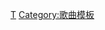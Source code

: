 {{Navbox
| name       = 凱蒂·佩芮單曲
| state       = {{{state|autocollapse}}}
| title      = [[凱蒂·佩芮]][[凯蒂·派瑞音乐作品列表|歌曲]]
| bodyclass  = hlist
| background = solo_singer
| listclass   = hlist
| above      = [[凯蒂·派瑞音乐作品列表|音乐作品]]

| group1     = 《[[花漾派對]]》
| list1      =
*《[[親了一個拉拉]]》
*《[[在賭城醒來]]》
*《[[想着你]]》
*《[[你好Gay]]》
*《[[忽冷忽热]]》

| group2     = 《[[花漾年華]]》
| list2      =
*《[[花漾年華 (歌曲)|花漾年华]]》
*《[[惡搞週末]]》
*《[[加州女孩]]》
*《[[煙火 (單曲)|烟火]]》
*《[[孔雀 (歌曲)|孔雀]]》
*《[[榨干]]》
*《[[離開的人是你]]》
*《[[外星品種]]》
*《[[蜂鳥般的心跳]]》
*《[[电影情节]]》

| group3     = {{nowrap|《[[花漾年華：甜心全記錄]]》}}
| list3      =
*《[[做自己 (凱蒂·佩芮歌曲)|做自己]]》
*《[[清醒 (凱蒂·佩芮歌曲)|清醒]]》
*《[[盛装打扮 (凯蒂·佩里歌曲)|盛装打扮]]》

|group4      = 《[[超炫光]]》
|list4       =
*《[[怒吼]]》
*《[[生日快樂 (凱蒂·佩芮歌曲)|生日快乐]]》
*《[[在空中漫步]]》
*《[[無條件愛你]]》
*《[[黑马 (歌曲)|黑马]]》
*《[[人生就是这样 (歌曲)|人生就是这样]]》
*《[[承蒙天恩]]》

| group5     = 《[[見證 (凱蒂·佩芮專輯)|见证]]》
| list5      = 
*《[[嘿 嘿 嘿]]》
*《[[輕鬆完勝]]》
*《[[鍊上節奏]]》
*《[[秀色可餐]]》
*《[[感情暫存檔]]》

| group6     = 《[[微笑 (凱蒂·佩芮專輯)|微笑]]》
| list6     = 
*《[[從未結束]]》
*《[[雛菊 (歌曲)|雛菊]]》
*《[[微笑 (凱蒂·佩芮歌曲)|微笑]]》
*《[[夏威夷的哈雷機車]]》

| group7     = 合作单曲
| list7      = 
*《[[如果我们再相遇]]》
*《[[追星族 (歌曲)|追星族]]》
*《[[你爱谁]]》
*《[[戀愛感覺]]》
*《[[365 (歌曲)|365]]》

| group8     = 其他单曲
| list8      = 
*《[[每一天都值得欢庆]]》
*《[[崛起 (歌曲)|崛起]]》
*《[[舒心小聖誕]]》
*《[[寒暄 (歌曲)|寒暄]]》
*《[[Never_Worn_White|從未披上婚紗]]》

}}<noinclude>
{{collapsible option}}
{{DEFAULTSORT:Perry, Katy}}
[[Category:凱蒂·佩芮|T]]
[[Category:歌曲模板]]
</noinclude>